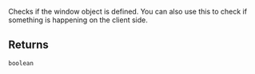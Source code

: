 Checks if the window object is defined. You can also use this to check if something is happening on the client side.

## Returns

`boolean`
